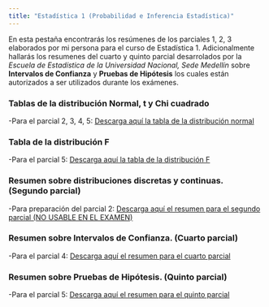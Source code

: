```yaml
---
title: "Estadística 1 (Probabilidad e Inferencia Estadística)"
---
```


En esta pestaña encontrarás los resúmenes de los parciales 1, 2, 3 elaborados por mi persona para el curso de Estadística 1. Adicionalmente hallarás los resumenes del cuarto y quinto parcial desarrolados por la *Escuela de Estadística de la Universidad Nacional, Sede Medellín* sobre **Intervalos de Confianza** y **Pruebas de Hipótesis** los cuales están autorizados a ser utilizados durante los exámenes.

### Tablas de la distribución Normal, t y Chi cuadrado

-Para el parcial 2, 3, 4, 5: <a href="Tablas_normal_t_y_ji.pdf#" class="download" title="Tabla de la normal"> Descarga aquí la tabla de la distribución normal </a>

### Tabla de la distribución F

-Para el parcial 5: <a href="tabla_F.pdf#" class="download" title="Tabla de la distribución f"> Descarga aquí la tabla de la distribución F </a>

### Resumen sobre distribuciones discretas y continuas. (Segundo parcial)

-Para preparación del parcial 2: <a href="Resumen_segundo_parcial.pdf#" class="download" title="Resumen segundo parcial"> Descarga aquí el resumen para el segundo parcial (NO USABLE EN EL EXAMEN) </a>

### Resumen sobre Intervalos de Confianza. (Cuarto parcial)

-Para el parcial 4: <a href="Resumen_Intervalos_de_confianza.pdf#" class="download" title="Resumen IC"> Descarga aquí el resumen para el cuarto parcial </a>

### Resumen sobre Pruebas de Hipótesis. (Quinto parcial)

-Para el parcial 5: <a href="Resumen_Pruebas_de_hipotesis.pdf#" class="download" title="Resumen PH"> Descarga aquí el resumen para el quinto parcial </a>

